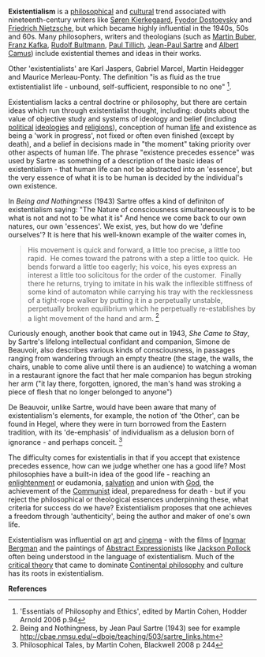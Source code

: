 {{subpages}}

'''Existentialism''' is a [[philosophy|philosophical]] and [[culture|cultural]] trend associated with nineteenth-century writers like [[Søren Kierkegaard]], [[Fyodor Dostoevsky]] and [[Friedrich Nietzsche]], but which became highly influential in the 1940s, 50s and 60s. Many philosophers, writers and theologians (such as [[Martin Buber]], [[Franz Kafka]], [[Rudolf Bultmann]], [[Paul Tillich]], [[Jean-Paul Sartre]] and [[Albert Camus]]) include existential themes and ideas in their works. 

Other 'existentialists' are Karl Jaspers, Gabriel Marcel, Martin Heidegger and Maurice Merleau-Ponty. The definition "is as fluid as the true extistentialist life - unbound, self-sufficient, responsible to no one" <ref>'Essentials of Philosophy and Ethics', edited by Martin Cohen, Hodder Arnold 2006 p.94</ref>.

Existentialism lacks a central doctrine or philosophy, but there are certain ideas which run through existentialist thought, including: doubts about the value of objective study and systems of ideology and belief (including [[politics|political]] [[ideology|ideologies]] and [[religion|religions]]), conception of human [[life]] and existence as being a 'work in progress', not fixed or often even finished (except by death), and a belief in decisions made in "the moment" taking priority over other aspects of human life. The phrase "existence precedes essence" was used by Sartre as something of a description of the basic ideas of existentialism - that human life can not be abstracted into an 'essence', but the very essence of what it is to be human is decided by the individual's own existence.

In ''Being and Nothingness'' (1943) Sartre offes a kind of definiton of existentialism saying: "The Nature of consciousness simultaneously is to be what is not and not to be what it is" And hence we come back to our own natures, our own 'essences'. We exist, yes, but how do we 'define ourselves'? It is here that his well-known example of the waiter comes in, 

<blockquote>His movement is quick and forward, a little too precise, a little too rapid.  He comes toward the patrons with a step a little too quick.  He bends forward a little too eagerly; his voice, his eyes express an interest a little too solicitous for the order of the customer.  Finally there he returns, trying to imitate in his walk the inflexible stiffness of some kind of automaton while carrying his tray with the recklessness of a tight-rope walker by putting it in a perpetually unstable, perpetually broken equilibrium which he perpetually re-establishes by a light movement of the hand and arm.  <ref>Being and Nothingness, by Jean Paul Sartre (1943) see for example http://cbae.nmsu.edu/~dboje/teaching/503/sartre_links.htm </ref></blockquote>

Curiously enough, another book that came out in 1943, ''She Came to Stay'', by Sartre's lifelong intellectual confidant and companion, Simone de Beauvoir, also describes various kinds of consciousness, in passages ranging from wandering through an empty theatre (the stage, the walls, the chairs, unable to come alive until there is an audience) to watching a woman in a restaurant ignore the fact that her male companion has begun stroking her arm ("it lay there, forgotten, ignored, the man's hand was stroking a piece of flesh that no longer belonged to anyone")

De Beauvoir, unlike Sartre, would have been aware that many of existentialism's elements, for example, the notion of 'the Other', can be found in Hegel, where they were in turn borrowed from the Eastern tradition, with its 'de-emphasis' of individualism as a delusion born of ignorance - and perhaps conceit. <ref>Philosophical Tales, by Martin Cohen, Blackwell 2008 p 244</ref>

The difficulty comes for existentialis in that if you accept that existence precedes essence, how can we judge whether one has a good life? Most philosophies have a built-in idea of the good life - reaching an [[enlightenment]] or eudamonia, [[salvation]] and union with [[God]], the achievement of the [[Communism|Communist]] ideal, preparedness for death - but if you reject the philosophical or theological essences underpinning these, what criteria for success do we have? Existentialism proposes that one achieves a freedom through 'authenticity', being the author and maker of one's own life.

Existentialism was influential on [[art]] and [[cinema]] - with the films of [[Ingmar Bergman]] and the paintings of [[Abstract Expressionism|Abstract Expressionists]] like [[Jackson Pollock]] often being understood in the language of existentialism. Much of the [[critical theory]] that came to dominate [[Continental philosophy]] and culture has its roots in existentialism.

'''References'''
<references/>